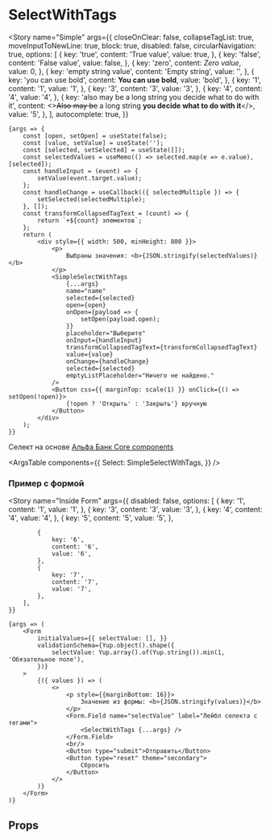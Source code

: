 
<Meta title="Controls / Future / SelectWithTags" component={SimpleSelectWithTags} />

# SelectWithTags

<Story
    name="Simple"
    args={{
        closeOnClear: false,
        collapseTagList: true,
        moveInputToNewLine: true,
        block: true,
        disabled: false,
        circularNavigation: true,
        options: [
            {
                key: 'true',
                content: 'True value',
                value: true,
            },
            {
                key: 'false',
                content: 'False value',
                value: false,
            },
            {
                key: 'zero',
                content: <i>Zero value</i>,
                value: 0,
            },
            {
                key: 'empty string value',
                content: 'Empty string',
                value: '',
            },
            {
                key: 'you can use bold',
                content: <strong>You can use bold</strong>,
                value: 'bold',
            },
            {
                key: '1',
                content: '1',
                value: '1',
            },
            {
                key: '3',
                content: '3',
                value: '3',
            },
            {
                key: '4',
                content: '4',
                value: '4',
            },
            {
                key: 'also may be a long string you decide what to do with it',
                content: <><s>Also may be</s>&nbsp;a long string <b>you decide what to do with it</b></>,
                value: '5',
            },
        ],
        autocomplete: true,
    }}
>
    {args => {
        const [open, setOpen] = useState(false);
        const [value, setValue] = useState('');
        const [selected, setSelected] = useState([]);
        const selectedValues = useMemo(() => selected.map(e => e.value), [selected]);
        const handleInput = (event) => {
            setValue(event.target.value);
        };
        const handleChange = useCallback(({ selectedMultiple }) => {
            setSelected(selectedMultiple);
        }, []);
        const transformCollapsedTagText = (count) => {
            return `+${count} элементов`;
        };
        return (
            <div style={{ width: 500, minHeight: 800 }}>
                <p>
                    Выбраны значения: <b>{JSON.stringify(selectedValues)}</b>
                </p>
                <SimpleSelectWithTags
                    {...args}
                    name="name"
                    selected={selected}
                    open={open}
                    onOpen={payload => {
                        setOpen(payload.open);
                    }}
                    placeholder="Выберите"
                    onInput={handleInput}
                    transformCollapsedTagText={transformCollapsedTagText}
                    value={value}
                    onChange={handleChange}
                    selected={selected}
                    emptyListPlaceholder="Ничего не найдено."
                />
                <Button css={{ marginTop: scale(1) }} onClick={() => setOpen(!open)}>
                    {!open ? 'Открыть' : 'Закрыть'} вручную
                </Button>
            </div>
        );
    }}
</Story>

Селект на основе [Альфа Банк Core components](https://core-ds.github.io/core-components/master/?path=/docs/%D0%BA%D0%BE%D0%BC%D0%BF%D0%BE%D0%BD%D0%B5%D0%BD%D1%82%D1%8B-select--select)

<ArgsTable
    components={{
        Select: SimpleSelectWithTags,
    }}
/>

### Пример с формой

<Story
    name="Inside Form"
    args={{
        disabled: false,
        options: [
            {
                key: '1',
                content: '1',
                value: '1',
            },
            {
                key: '3',
                content: '3',
                value: '3',
            },
            {
                key: '4',
                content: '4',
                value: '4',
            },
            {
                key: '5',
                content: '5',
                value: '5',
            },
            
            {
                key: '6',
                content: '6',
                value: '6',
            },
            {
                key: '7',
                content: '7',
                value: '7',
            },
        ],
    }}
>
    {args => (
        <Form
            initialValues={{ selectValue: [], }}
            validationSchema={Yup.object().shape({
                selectValue: Yup.array().of(Yup.string()).min(1, 'Обязательное поле'),
            })}
        >
            {({ values }) => (
                <>
                    <p style={{marginBottom: 16}}>
                        Значение из формы: <b>{JSON.stringify(values)}</b>
                    </p>
                    <Form.Field name="selectValue" label="Лейбл селекта с тегами">
                        <SelectWithTags {...args} />
                    </Form.Field>
                    <br/>
                    <Button type="submit">Отправить</Button>
                    <Button type="reset" theme="secondary">
                        Сбросить
                    </Button>
                </>
            )}
        </Form>
    )}
</Story>

## Props

<Props of={SimpleSelectWithTags} />
